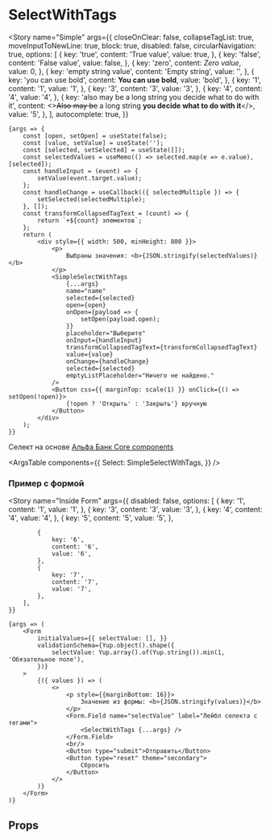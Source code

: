 
<Meta title="Controls / Future / SelectWithTags" component={SimpleSelectWithTags} />

# SelectWithTags

<Story
    name="Simple"
    args={{
        closeOnClear: false,
        collapseTagList: true,
        moveInputToNewLine: true,
        block: true,
        disabled: false,
        circularNavigation: true,
        options: [
            {
                key: 'true',
                content: 'True value',
                value: true,
            },
            {
                key: 'false',
                content: 'False value',
                value: false,
            },
            {
                key: 'zero',
                content: <i>Zero value</i>,
                value: 0,
            },
            {
                key: 'empty string value',
                content: 'Empty string',
                value: '',
            },
            {
                key: 'you can use bold',
                content: <strong>You can use bold</strong>,
                value: 'bold',
            },
            {
                key: '1',
                content: '1',
                value: '1',
            },
            {
                key: '3',
                content: '3',
                value: '3',
            },
            {
                key: '4',
                content: '4',
                value: '4',
            },
            {
                key: 'also may be a long string you decide what to do with it',
                content: <><s>Also may be</s>&nbsp;a long string <b>you decide what to do with it</b></>,
                value: '5',
            },
        ],
        autocomplete: true,
    }}
>
    {args => {
        const [open, setOpen] = useState(false);
        const [value, setValue] = useState('');
        const [selected, setSelected] = useState([]);
        const selectedValues = useMemo(() => selected.map(e => e.value), [selected]);
        const handleInput = (event) => {
            setValue(event.target.value);
        };
        const handleChange = useCallback(({ selectedMultiple }) => {
            setSelected(selectedMultiple);
        }, []);
        const transformCollapsedTagText = (count) => {
            return `+${count} элементов`;
        };
        return (
            <div style={{ width: 500, minHeight: 800 }}>
                <p>
                    Выбраны значения: <b>{JSON.stringify(selectedValues)}</b>
                </p>
                <SimpleSelectWithTags
                    {...args}
                    name="name"
                    selected={selected}
                    open={open}
                    onOpen={payload => {
                        setOpen(payload.open);
                    }}
                    placeholder="Выберите"
                    onInput={handleInput}
                    transformCollapsedTagText={transformCollapsedTagText}
                    value={value}
                    onChange={handleChange}
                    selected={selected}
                    emptyListPlaceholder="Ничего не найдено."
                />
                <Button css={{ marginTop: scale(1) }} onClick={() => setOpen(!open)}>
                    {!open ? 'Открыть' : 'Закрыть'} вручную
                </Button>
            </div>
        );
    }}
</Story>

Селект на основе [Альфа Банк Core components](https://core-ds.github.io/core-components/master/?path=/docs/%D0%BA%D0%BE%D0%BC%D0%BF%D0%BE%D0%BD%D0%B5%D0%BD%D1%82%D1%8B-select--select)

<ArgsTable
    components={{
        Select: SimpleSelectWithTags,
    }}
/>

### Пример с формой

<Story
    name="Inside Form"
    args={{
        disabled: false,
        options: [
            {
                key: '1',
                content: '1',
                value: '1',
            },
            {
                key: '3',
                content: '3',
                value: '3',
            },
            {
                key: '4',
                content: '4',
                value: '4',
            },
            {
                key: '5',
                content: '5',
                value: '5',
            },
            
            {
                key: '6',
                content: '6',
                value: '6',
            },
            {
                key: '7',
                content: '7',
                value: '7',
            },
        ],
    }}
>
    {args => (
        <Form
            initialValues={{ selectValue: [], }}
            validationSchema={Yup.object().shape({
                selectValue: Yup.array().of(Yup.string()).min(1, 'Обязательное поле'),
            })}
        >
            {({ values }) => (
                <>
                    <p style={{marginBottom: 16}}>
                        Значение из формы: <b>{JSON.stringify(values)}</b>
                    </p>
                    <Form.Field name="selectValue" label="Лейбл селекта с тегами">
                        <SelectWithTags {...args} />
                    </Form.Field>
                    <br/>
                    <Button type="submit">Отправить</Button>
                    <Button type="reset" theme="secondary">
                        Сбросить
                    </Button>
                </>
            )}
        </Form>
    )}
</Story>

## Props

<Props of={SimpleSelectWithTags} />
